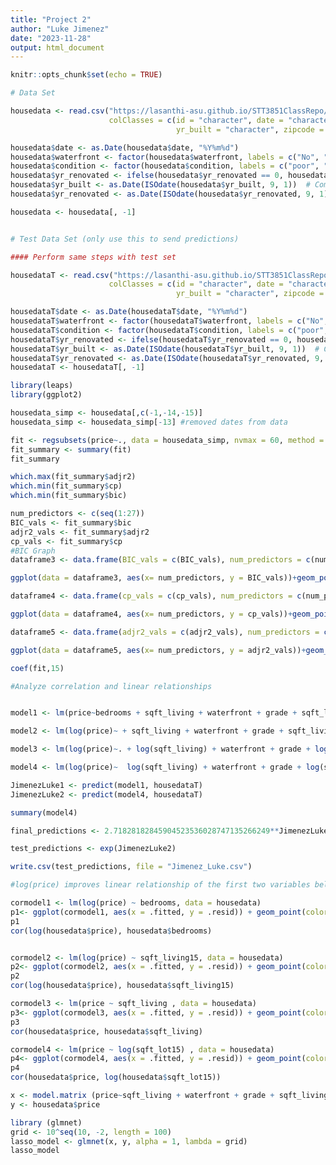 ```yaml
---
title: "Project 2"
author: "Luke Jimenez"
date: "2023-11-28"
output: html_document
---
```


```r
knitr::opts_chunk$set(echo = TRUE)
```

```r
# Data Set

housedata <- read.csv("https://lasanthi-asu.github.io/STT3851ClassRepo/Rmarkdown/Data/housedata.csv", 
                      colClasses = c(id = "character", date = "character", 
                                     yr_built = "character", zipcode = "factor", grade = "factor"))

housedata$date <- as.Date(housedata$date, "%Y%m%d")
housedata$waterfront <- factor(housedata$waterfront, labels = c("No", "Yes"))
housedata$condition <- factor(housedata$condition, labels = c("poor", "fair", "average", "good", "very good"))
housedata$yr_renovated <- ifelse(housedata$yr_renovated == 0, housedata$yr_built, housedata$yr_renovated)
housedata$yr_built <- as.Date(ISOdate(housedata$yr_built, 9, 1))  # Complete Year, Sept 1
housedata$yr_renovated <- as.Date(ISOdate(housedata$yr_renovated, 9, 1))  # Last renovated Year, Sept 1

housedata <- housedata[, -1]


# Test Data Set (only use this to send predictions)

#### Perform same steps with test set

housedataT <- read.csv("https://lasanthi-asu.github.io/STT3851ClassRepo/Rmarkdown/Data/housedataTEST.csv", 
                      colClasses = c(id = "character", date = "character", 
                                     yr_built = "character", zipcode = "factor", grade = "factor"))

housedataT$date <- as.Date(housedataT$date, "%Y%m%d")
housedataT$waterfront <- factor(housedataT$waterfront, labels = c("No", "Yes"))
housedataT$condition <- factor(housedataT$condition, labels = c("poor", "fair", "average", "good", "very good"))
housedataT$yr_renovated <- ifelse(housedataT$yr_renovated == 0, housedataT$yr_built, housedataT$yr_renovated)
housedataT$yr_built <- as.Date(ISOdate(housedataT$yr_built, 9, 1))  # Complete Year, Sept 1
housedataT$yr_renovated <- as.Date(ISOdate(housedataT$yr_renovated, 9, 1))  # Last renovated Year, Sept 1
housedataT <- housedataT[, -1]
```

```r
library(leaps)
library(ggplot2)

housedata_simp <- housedata[,c(-1,-14,-15)]
housedata_simp <- housedata_simp[-13] #removed dates from data

fit <- regsubsets(price~., data = housedata_simp, nvmax = 60, method = "forward")
fit_summary <- summary(fit)
fit_summary

which.max(fit_summary$adjr2)
which.min(fit_summary$cp)
which.min(fit_summary$bic)

num_predictors <- c(seq(1:27))
BIC_vals <- fit_summary$bic
adjr2_vals <- fit_summary$adjr2
cp_vals <- fit_summary$cp
#BIC Graph
dataframe3 <- data.frame(BIC_vals = c(BIC_vals), num_predictors = c(num_predictors))

ggplot(data = dataframe3, aes(x= num_predictors, y = BIC_vals))+geom_point(color = "Red")+geom_smooth() +theme_bw() + scale_x_continuous(breaks = c(1:10), name = "Number of variables")

dataframe4 <- data.frame(cp_vals = c(cp_vals), num_predictors = c(num_predictors))

ggplot(data = dataframe4, aes(x= num_predictors, y = cp_vals))+geom_point(color = "Red")+geom_smooth() +theme_bw() + scale_x_continuous(breaks = c(1:10), name = "Number of variables")

dataframe5 <- data.frame(adjr2_vals = c(adjr2_vals), num_predictors = c(num_predictors))

ggplot(data = dataframe5, aes(x= num_predictors, y = adjr2_vals))+geom_point(color = "Red")+geom_smooth() +theme_bw() + scale_x_continuous(breaks = c(1:10), name = "Number of variables")

coef(fit,15)
```

```r
#Analyze correlation and linear relationships


model1 <- lm(price~bedrooms + sqft_living + waterfront + grade + sqft_living15 + sqft_lot15 + condition + zipcode +long, data = housedata)

model2 <- lm(log(price)~ + sqft_living + waterfront + grade + sqft_living15 + log(sqft_lot15) + condition + zipcode + long + view , data = housedata)

model3 <- lm(log(price)~. + log(sqft_living) + waterfront + grade + log(sqft_living15) + log(sqft_lot15) + condition + zipcode + long + view , data = housedata)

model4 <- lm(log(price)~  log(sqft_living) + waterfront + grade + log(sqft_living15) + log(sqft_lot15) + condition + zipcode + long + view + bedrooms + bathrooms + lat + date , data = housedata)

JimenezLuke1 <- predict(model1, housedataT)
JimenezLuke2 <- predict(model4, housedataT)

summary(model4)

final_predictions <- 2.71828182845904523536028747135266249**JimenezLuke2

test_predictions <- exp(JimenezLuke2)

write.csv(test_predictions, file = "Jimenez_Luke.csv")


```

```r
#log(price) improves linear relationship of the first two variables below

cormodel1 <- lm(log(price) ~ bedrooms, data = housedata)
p1<- ggplot(cormodel1, aes(x = .fitted, y = .resid)) + geom_point(color = "red") + theme_bw()
p1
cor(log(housedata$price), housedata$bedrooms)


cormodel2 <- lm(log(price) ~ sqft_living15, data = housedata)
p2<- ggplot(cormodel2, aes(x = .fitted, y = .resid)) + geom_point(color = "green") + theme_bw()
p2
cor(log(housedata$price), housedata$sqft_living15)

cormodel3 <- lm(price ~ sqft_living , data = housedata)
p3<- ggplot(cormodel3, aes(x = .fitted, y = .resid)) + geom_point(color = "blue") + theme_bw()
p3
cor(housedata$price, housedata$sqft_living)

cormodel4 <- lm(price ~ log(sqft_lot15) , data = housedata)
p4<- ggplot(cormodel4, aes(x = .fitted, y = .resid)) + geom_point(color = "pink") + theme_bw()
p4
cor(housedata$price, log(housedata$sqft_lot15))

```

```r
x <- model.matrix (price~sqft_living + waterfront + grade + sqft_living15 + sqft_lot15 + condition + zipcode + long + view + bedrooms + bathrooms + lat + date,housedata )[,-1] # remove intercept
y <- housedata$price

library (glmnet)
grid <- 10^seq(10, -2, length = 100)
lasso_model <- glmnet(x, y, alpha = 1, lambda = grid)
lasso_model
```
